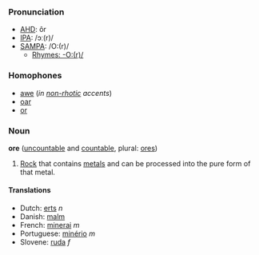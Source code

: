 ===Pronunciation===
*[[w:AHD|AHD]]: ôr
*[[w:IPA|IPA]]: /ɔː(r)/
*[[w:SAMPA|SAMPA]]: /O:(r)/
**[[Rhymes:English:-O:(r)/|Rhymes: -O:(r)/]]

===Homophones===
*[[awe]] (''in [[non-rhotic]] accents'')
*[[oar]]
*[[or]]

===Noun===
'''ore''' ([[uncountable]] and [[countable]], plural: [[ores]])

#[[Rock]] that contains [[metal]]s and can be processed into the pure form of that metal.

====Translations====
*Dutch: [[erts]] ''n''
*Danish: [[malm]]
*French: [[minerai]] ''m''
*Portuguese: [[minério]] ''m''
*Slovene: [[ruda]] ''f''